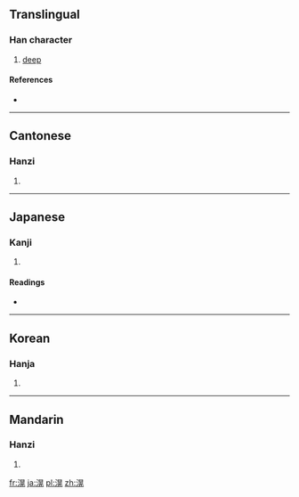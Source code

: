 ==Translingual==

===Han character===
{{Han char|rn=85|rad=水|as=10|sn=13|four=36111|canj=EAFU}}

# [[deep]]

====References====
* {{Han ref|kx=0642.110|dkj=18017|dj=1049.160|hdz=31698.080|uh=6EC9|ud=28361|bh=DE53|bd=56915}}

----

==Cantonese==

===Hanzi===
{{yue-hanzi|jyut=|y=fong2}}

# {{defn|lang=yue|sort=水10}}

----

==Japanese==

===Kanji===
{{ja-kanji|grade=|rs=水10}}

# {{defn|lang=ja|sort=水10}}

====Readings====
* {{ja-readings|on=[[こう]] (kō)|kun=[[ひろい]] (hiroi)}}

----

==Korean==

===Hanja===
{{ko-hanja|hangeul=황|eumhun=|rv=hwang|mr=hwang|y=hwang}}

# {{defn|lang=ko|sort=水10}}

----

==Mandarin==

===Hanzi===
{{cmn-hanzi|pin=[[huǎng]] ([[huang3]])|wg=huang<sup>3</sup>}}

# {{defn|lang=cmn|sort=水10}}

[[fr:滉]]
[[ja:滉]]
[[pl:滉]]
[[zh:滉]]